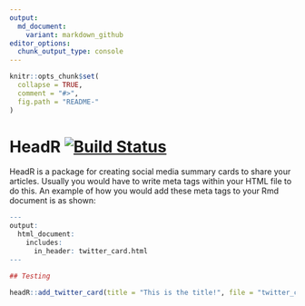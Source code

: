 ```yaml
---
output:
  md_document:
    variant: markdown_github
editor_options: 
  chunk_output_type: console
---
```


```r
knitr::opts_chunk$set(
  collapse = TRUE,
  comment = "#>",
  fig.path = "README-"
)
```

# HeadR [![Build Status](https://travis-ci.org/jumpingrivers/headR.svg?branch=master)](https://travis-ci.org/jumpingrivers/headR)

HeadR is a package for creating social media summary cards to share your articles. Usually you would have to write meta tags within your HTML file to do this. An example of how you would add these meta tags to your Rmd document is as shown:

```r
---
output: 
  html_document: 
    includes:
      in_header: twitter_card.html
---  

## Testing

headR::add_twitter_card(title = "This is the title!", file = "twitter_card.html")
```



